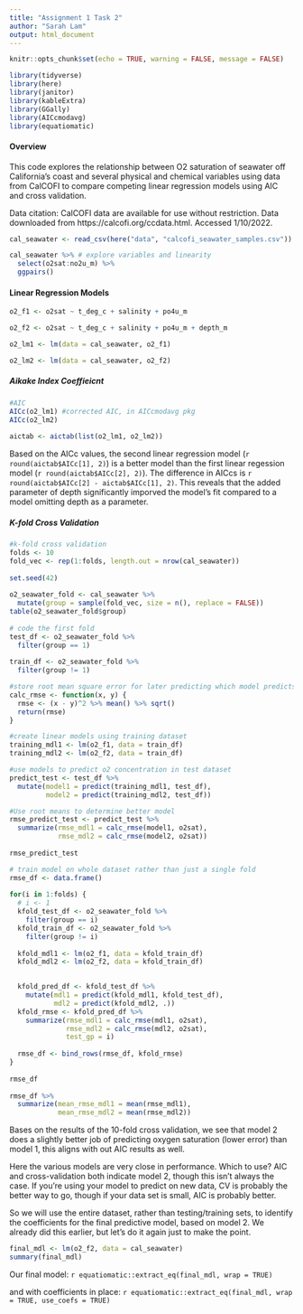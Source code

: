 ```yaml
---
title: "Assignment 1 Task 2"
author: "Sarah Lam"
output: html_document
---
```


```r
knitr::opts_chunk$set(echo = TRUE, warning = FALSE, message = FALSE)

library(tidyverse)
library(here)
library(janitor)
library(kableExtra)
library(GGally)
library(AICcmodavg)
library(equatiomatic)
```

#### Overview 

This code explores the relationship between O2 saturation of seawater off California’s coast and several physical and chemical variables using data from CalCOFI to compare competing linear regression models using AIC and cross validation. 

Data citation: CalCOFI data are available for use without restriction. Data downloaded from https://calcofi.org/ccdata.html.  Accessed 1/10/2022.

```r
cal_seawater <- read_csv(here("data", "calcofi_seawater_samples.csv"))
```

```r
cal_seawater %>% # explore variables and linearity 
  select(o2sat:no2u_m) %>% 
  ggpairs()
```

#### Linear Regression Models 

```r
o2_f1 <- o2sat ~ t_deg_c + salinity + po4u_m

o2_f2 <- o2sat ~ t_deg_c + salinity + po4u_m + depth_m

o2_lm1 <- lm(data = cal_seawater, o2_f1)

o2_lm2 <- lm(data = cal_seawater, o2_f2)
```

##### Aikake Index Coeffieicnt 

```r
#AIC 
AICc(o2_lm1) #corrected AIC, in AICcmodavg pkg
AICc(o2_lm2)
 
aictab <- aictab(list(o2_lm1, o2_lm2))
```

Based on the AICc values, the second linear regression model (`r round(aictab$AICc[1], 2)`) is a better model than the first linear regession model (`r round(aictab$AICc[2], 2)`). The difference in AICcs is `r round(aictab$AICc[2] - aictab$AICc[1], 2)`. This reveals that the added parameter of depth significantly imporved the model's fit compared to a model omitting depth as a parameter.

##### K-fold Cross Validation

```r
#k-fold cross validation
folds <- 10
fold_vec <- rep(1:folds, length.out = nrow(cal_seawater))
 
set.seed(42) 
 
o2_seawater_fold <- cal_seawater %>%
  mutate(group = sample(fold_vec, size = n(), replace = FALSE))
table(o2_seawater_fold$group)
 
# code the first fold
test_df <- o2_seawater_fold %>%
  filter(group == 1)
 
train_df <- o2_seawater_fold %>%
  filter(group != 1)

#store root mean square error for later predicting which model predicts better
calc_rmse <- function(x, y) {
  rmse <- (x - y)^2 %>% mean() %>% sqrt()
  return(rmse)
}

#create linear models using training dataset 
training_mdl1 <- lm(o2_f1, data = train_df)
training_mdl2 <- lm(o2_f2, data = train_df)

#use models to predict o2 concentration in test dataset
predict_test <- test_df %>%
  mutate(model1 = predict(training_mdl1, test_df),
         model2 = predict(training_mdl2, test_df))

#Use root means to determine better model
rmse_predict_test <- predict_test %>%
  summarize(rmse_mdl1 = calc_rmse(model1, o2sat),
            rmse_mdl2 = calc_rmse(model2, o2sat))
 
rmse_predict_test
```

```r
# train model on whole dataset rather than just a single fold
rmse_df <- data.frame()
 
for(i in 1:folds) {
  # i <- 1
  kfold_test_df <- o2_seawater_fold %>%
    filter(group == i)
  kfold_train_df <- o2_seawater_fold %>%
    filter(group != i)
  
  kfold_mdl1 <- lm(o2_f1, data = kfold_train_df)
  kfold_mdl2 <- lm(o2_f2, data = kfold_train_df)
 

  kfold_pred_df <- kfold_test_df %>%
    mutate(mdl1 = predict(kfold_mdl1, kfold_test_df),
           mdl2 = predict(kfold_mdl2, .)) 
  kfold_rmse <- kfold_pred_df %>%
    summarize(rmse_mdl1 = calc_rmse(mdl1, o2sat),
              rmse_mdl2 = calc_rmse(mdl2, o2sat),
              test_gp = i)
  
  rmse_df <- bind_rows(rmse_df, kfold_rmse)
}
 
rmse_df
 
rmse_df %>% 
  summarize(mean_rmse_mdl1 = mean(rmse_mdl1),
            mean_rmse_mdl2 = mean(rmse_mdl2))
```

Bases on the results of the 10-fold cross validation, we see that model 2 does a slightly better job of predicting oxygen saturation (lower error) than model 1, this aligns with out AIC results as well.

Here the various models are very close in performance.  Which to use?  AIC and cross-validation both indicate model 2, though this isn't always the case.  If you're using your model to predict on new data, CV is probably the better way to go, though if your data set is small, AIC is probably better.

So we will use the entire dataset, rather than testing/training sets, to identify the coefficients for the final predictive model, based on model 2.  We already did this earlier, but let's do it again just to make the point.

```r
final_mdl <- lm(o2_f2, data = cal_seawater)
summary(final_mdl)
```

Our final model:
`r equatiomatic::extract_eq(final_mdl, wrap = TRUE)`

and with coefficients in place:
`r equatiomatic::extract_eq(final_mdl, wrap = TRUE, use_coefs = TRUE)`


